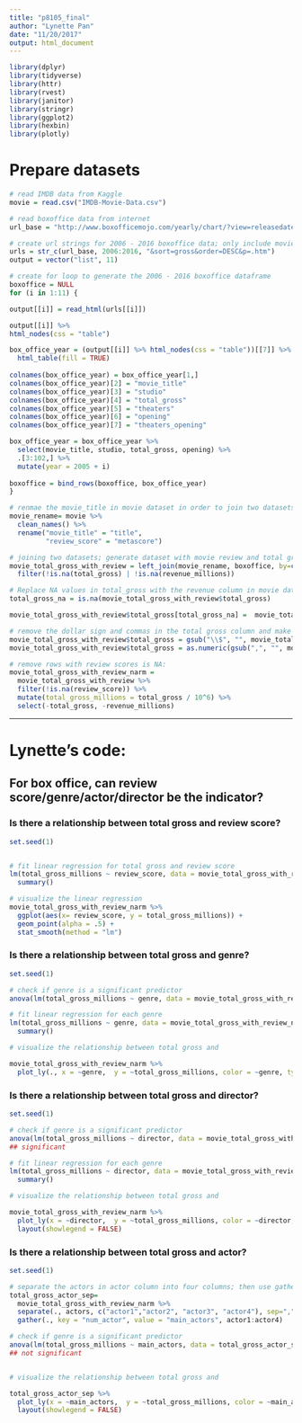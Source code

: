 ```yaml
---
title: "p8105_final"
author: "Lynette Pan"
date: "11/20/2017"
output: html_document
---
```

```r
library(dplyr)
library(tidyverse)
library(httr)
library(rvest)
library(janitor)
library(stringr)
library(ggplot2)
library(hexbin)
library(plotly)
```

# Prepare datasets
```r
# read IMDB data from Kaggle
movie = read.csv("IMDB-Movie-Data.csv")

# read boxoffice data from internet
url_base = "http://www.boxofficemojo.com/yearly/chart/?view=releasedate&view2=domestic&yr="

# create url strings for 2006 - 2016 boxoffice data; only include movies with top 100 total gross in each year. 
urls = str_c(url_base, 2006:2016, "&sort=gross&order=DESC&p=.htm")
output = vector("list", 11)

# create for loop to generate the 2006 - 2016 boxoffice dataframe
boxoffice = NULL
for (i in 1:11) {

output[[i]] = read_html(urls[[i]])

output[[i]] %>% 
html_nodes(css = "table")

box_office_year = (output[[i]] %>% html_nodes(css = "table"))[[7]] %>%
  html_table(fill = TRUE) 
  
colnames(box_office_year) = box_office_year[1,]
colnames(box_office_year)[2] = "movie_title"
colnames(box_office_year)[3] = "studio"
colnames(box_office_year)[4] = "total_gross"
colnames(box_office_year)[5] = "theaters"
colnames(box_office_year)[6] = "opening"
colnames(box_office_year)[7] = "theaters_opening"  

box_office_year = box_office_year %>% 
  select(movie_title, studio, total_gross, opening) %>% 
  .[3:102,] %>%
  mutate(year = 2005 + i)
    
boxoffice = bind_rows(boxoffice, box_office_year)  
}
```

```r
# renmae the movie_title in movie dataset in order to join two datasets
movie_rename= movie %>% 
  clean_names() %>% 
  rename("movie_title" = "title",
         "review_score" = "metascore")

# joining two datasets; generate dataset with movie review and total gross
movie_total_gross_with_review = left_join(movie_rename, boxoffice, by=c("movie_title", "year")) %>% 
  filter(!is.na(total_gross) | !is.na(revenue_millions))

# Replace NA values in total_gross with the revenue column in movie dataset
total_gross_na = is.na(movie_total_gross_with_review$total_gross)

movie_total_gross_with_review$total_gross[total_gross_na] =  movie_total_gross_with_review$revenue_millions[total_gross_na]*10^6

# remove the dollar sign and commas in the total gross column and make it numeric:
movie_total_gross_with_review$total_gross = gsub("\\$", "", movie_total_gross_with_review$total_gross)
movie_total_gross_with_review$total_gross = as.numeric(gsub(",", "", movie_total_gross_with_review$total_gross))

# remove rows with review scores is NA:
movie_total_gross_with_review_narm = 
  movie_total_gross_with_review %>% 
  filter(!is.na(review_score)) %>% 
  mutate(total_gross_millions = total_gross / 10^6) %>% 
  select(-total_gross, -revenue_millions)
```

----------------------------------------------------------------------------------------------------------------------------

# Lynette's code:

## For box office, can review score/genre/actor/director be the indicator?

### Is there a relationship between total gross and review score?
```r
set.seed(1)


# fit linear regression for total gross and review score
lm(total_gross_millions ~ review_score, data = movie_total_gross_with_review_narm) %>% 
  summary()

# visualize the linear regression 
movie_total_gross_with_review_narm %>% 
  ggplot(aes(x= review_score, y = total_gross_millions)) +
  geom_point(alpha = .5) +
  stat_smooth(method = "lm") 

```


### Is there a relationship between total gross and genre?
```r
set.seed(1)

# check if genre is a significant predictor
anova(lm(total_gross_millions ~ genre, data = movie_total_gross_with_review_narm))

# fit linear regression for each genre
lm(total_gross_millions ~ genre, data = movie_total_gross_with_review_narm) %>% 
  summary()

# visualize the relationship between total gross and 

movie_total_gross_with_review_narm %>% 
  plot_ly(., x = ~genre,  y = ~total_gross_millions, color = ~genre, type = "box")
```

### Is there a relationship between total gross and director?

```r
set.seed(1)

# check if genre is a significant predictor
anova(lm(total_gross_millions ~ director, data = movie_total_gross_with_review_narm))
## significant

# fit linear regression for each genre
lm(total_gross_millions ~ director, data = movie_total_gross_with_review_narm) %>% 
  summary()

# visualize the relationship between total gross and 

movie_total_gross_with_review_narm %>% 
  plot_ly(x = ~director,  y = ~total_gross_millions, color = ~director, type = "box") %>% 
  layout(showlegend = FALSE)

```

### Is there a relationship between total gross and actor?
```r
set.seed(1)

# separate the actors in actor column into four columns; then use gather function in order to do the anova test.
total_gross_actor_sep= 
  movie_total_gross_with_review_narm %>%
  separate(., actors, c("actor1","actor2", "actor3", "actor4"), sep=",") %>% 
  gather(., key = "num_actor", value = "main_actors", actor1:actor4)

# check if genre is a significant predictor
anova(lm(total_gross_millions ~ main_actors, data = total_gross_actor_sep))
## not significant


# visualize the relationship between total gross and 

total_gross_actor_sep %>% 
  plot_ly(x = ~main_actors,  y = ~total_gross_millions, color = ~main_actors, type = "box") %>% 
  layout(showlegend = FALSE)
```

